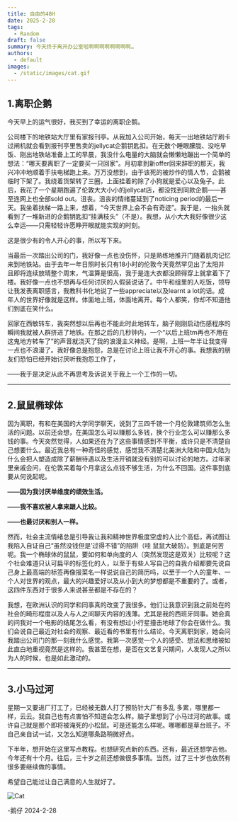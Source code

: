 ```yaml
---
title: 自由的48H
date: 2025-2-28
tags:
  - Random
draft: false
summary: 今天终于离开办公室啦啊啊啊啊啊啊啊啊…
authors:
  - default
images:
  - /static/images/cat.gif
---
```

## 1.离职企鹅

今天早上的运气很好，我买到了幸运的离职企鹅。

公司楼下的地铁站大厅里有家报刊亭。从我加入公司开始，每天一出地铁站厅刷卡过闸机就会看到报刊亭里售卖的jellycat企鹅钥匙扣。在无数个睡眼朦胧、没吃早饭、刚出地铁站准备上工的早晨，我没什么电量的大脑就会懒懒地蹦出一个简单的想法：“哪天要离职了一定要买一只回家”。月初拿到新offer回来辞职的那天，我兴冲冲地顺着手扶电梯跑上来。万万没想到，由于该死的被炒作的情人节，企鹅被临时下架了。我绕着货架转了三圈，上面挂着的除了小狗就是爱心以及兔子。此后，我花了一个星期跑遍了伦敦大大小小的jellycat店，都没找到同款企鹅——甚至连网上也全部sold out。沮丧。沮丧的情绪蔓延到了noticing period的最后一天。我坐着扶梯一路上来，想着，“今天世界上会不会有奇迹”。我于是，一抬头就看到了一堆新进的企鹅钥匙扣“挂满枝头”（不是）。我想，从小大大我好像很少这么幸运——只需轻轻许愿睁开眼就能实现的时刻。

这是很少有的令人开心的事，所以写下来。

当最后一次踏出公司的门，我好像一点也没伤怀，只是熟练地推开门随着肌肉记忆来到地铁站。由于去年一年日照时长只有18小时的伦敦今天竟然罕见出了太阳并且即将连续放晴整个周末，气温算是很高，我于是连大衣都没顾得穿上就拿着下了楼。我好像一点也不想再与任何讨厌的人假装说话了。中午和组里的人吃饭，领导让我发表离职感言，我教科书化地说了一些appreciate以及learnt a lot的话。成年人的世界好像就是这样。体面地上班，体面地离开。每个人都笑，你却不知道他们到底在笑什么。

回家在西敏转车，我突然想以后再也不能此时此地转车，脑子刚刚启动伤感程序的瞬间我就被人群挤进了地铁。在那之后的几秒钟内，一个“以后上班tm再也不用在这鬼地方转车了”的声音就浇灭了我的浪漫主义神经。是啊，上班一年半让我变得一点也不浪漫了。我好像总是抱怨，总是在讨论上班让我不开心的事。我想我的朋友们恐怕已经开始讨厌听我抱怨工作了，

——我于是决定从此不再思考及诉说关于我上一个工作的一切。

----
## 2.鼠鼠椭球体

因为离职，有和在美国的大学同学聊天，说到了三四千镑一个月伦敦建筑师怎么生活的问题。以前还会想，在美国怎么可以赚那么多钱，换个行业怎么可以赚那么多钱的事。今天突然觉得，人如果还在为了这些事情感到不平衡，或许只是不清楚自己想要什么。最近我总有一种奇怪的感觉，感觉我不清楚北美洲大陆和中国大陆为什么会把人塑造成除了薪酬待遇以及生活开销就没有别的可以讨论的地方。过年家里亲戚会问，在伦敦呆着每个月拿这么点钱不够生活，为什么不回国。这件事到底要从何说起呢。

**——因为我讨厌单维度的绩效生活。**

**——我不喜欢被人拿来跟人比较。**

**——也最讨厌和别人一样。**

然而，社会主流情绪总是引导我让我和精神世界极度空虚的人比个高低，再试图让我陷入自证自己“虽然没钱但是’过得不错”的陷阱（哇 鼠鼠大破防）。到底是何苦呢。我一个椭球体的鼠鼠，要如何和单向度的人（突然发现这是双关）比较呢？这个社会难道只认可扁平的标签化的人，以至于有些人写自己的自我介绍都要先说自己身上最高端的标签再像报菜名一样说说自己的简历吗，以至于一个人的童年、一个人对世界的观点，最大的兴趣爱好以及从小到大的梦想都是不重要的了。或者，这四件东西对于很多人来说甚至都是不存在的？

我想，在欧洲认识的同学和同事真的改变了我很多。他们让我意识到我之前处在的社会的畸形程度以及人与人之间聊天内容的浅薄。尤其是我的西班牙同事。她会真的问我对一个电影的结尾怎么看，有没有想过小行星撞击地球了你会在做什么。我们会说自己最近对社会的观察、最近看的书里有什么结论。今天离职到家，她会问我踏出公司门的那一刻我什么感觉。我第一次感觉一个人的感受、想法和思绪被如此直白地重视竟然是这样的。我甚至在想，是否在文艺复兴期间，人发现人之所以为人的时候，也是如此激动的。

----

## 3.小马过河

星期一又要进厂打工了，已经被无数人打了预防针大厂有多乱 多累，哪里都一样，云云。我自己也有点害怕不知道会怎么样。脑子里想到了小马过河的故事。或许自己就是那个即将被淹死的小松鼠。可是还能怎么样呢。哪哪都是草台班子。不自己亲自试一试，又怎么知道哪条路稍微好点。

下半年，想开始在这里写点教程。也想研究点新的东西。还有，最近还想学吉他。今年还有十个月。往后，三十岁之前还想做很多事情。当然，过了三十岁也依然有很多要继续做的事情。

希望自己能过让自己满意的人生就好了。


![Cat](/static/images/cat.gif)

-鹅仔
2024-2-28




 
